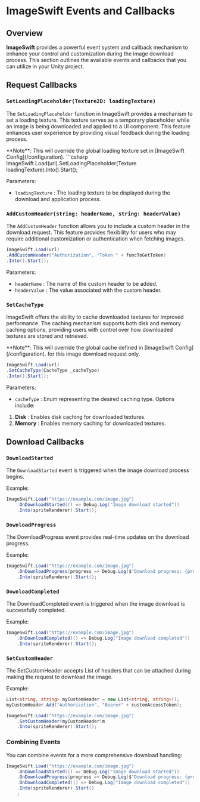 
# ImageSwift Events and Callbacks

## Overview

**ImageSwift** provides a powerful event system and callback mechanism to enhance your control and customization during the image download process. This section outlines the available events and callbacks that you can utilize in your Unity project.

## Request Callbacks
### `SetLoadingPlaceholder(Texture2D: loadingTexture)`
The `SetLoadingPlaceholder` function in ImageSwift provides a mechanism to set a loading texture. This texture serves as a temporary placeholder while an image is being downloaded and applied to a UI component. This feature enhances user experience by providing visual feedback during the loading process.

<Alert>
**Note**: This will override the global loading texture set in [ImageSwift Config](/configuration).
</Alert>
```csharp
ImageSwift.Load(url).SetLoadingPlaceholder(Texture loadingTexture).Into().Start();
```

Parameters:
* `loadingTexture` : The loading texture to be displayed during the download and application process.

### `AddCustomHeader(string: headerName, string: headerValue)`
The `AddCustomHeader` function allows you to include a custom header in the download request. This feature provides flexibility for users who may require additional customization or authentication when fetching images.

```csharp
ImageSwift.Load(url)
.AddCustomHeader("Authorization", "Token " + funcToGetToken)
.Into().Start();
```

Parameters:
* `headerName` : The name of the custom header to be added.
* `headerValue` : The value associated with the custom header.


### `SetCacheType`
ImageSwift offers the ability to cache downloaded textures for improved performance. The caching mechanism supports both disk and memory caching options, providing users with control over how downloaded textures are stored and retrieved.

<Alert>
**Note**: This will override the global cache defined in [ImageSwift Config](/configuration). for this image download request only.
</Alert>

```csharp
ImageSwift.Load(url)
.SetCacheType(CacheType _cacheType)
.Into().Start();
```

Parameters:
* `cacheType` : Enum representing the desired caching type. Options include:
1.  **Disk** : Enables disk caching for downloaded textures.
2. **Memory** : Enables memory caching for downloaded textures.



## Download Callbacks

### `DownloadStarted`

The `DownloadStarted` event is triggered when the image download process begins.

Example:

```csharp
ImageSwift.Load("https://example.com/image.jpg")
    .OnDownloadStarted(() => Debug.Log("Image download started"))
    .Into(spriteRenderer).Start();
```

### `DownloadProgress`
The DownloadProgress event provides real-time updates on the download progress.

Example:
```csharp
ImageSwift.Load("https://example.com/image.jpg")
    .OnDownloadProgress(progress => Debug.Log($"Download progress: {progress * 100}%"))
    .Into(spriteRenderer).Start();
```
### `DownloadCompleted`
The DownloadCompleted event is triggered when the image download is successfully completed.

Example:
```csharp
ImageSwift.Load("https://example.com/image.jpg")
    .OnDownloadCompleted(() => Debug.Log("Image download completed"))
    .Into(spriteRenderer).Start();
```

### `SetCustomHeader`
The SetCustomHeader accepts List of headers that can be attached during making the request to download the image.

Example:
```csharp
List<string, string> myCustomHeader = new List<string, string>();
myCustomHeader.Add("Authorization", "Bearer" + customAccessToken);

ImageSwift.Load("https://example.com/image.jpg")
    .SetCustomHeader(myCustomHeader)m 
    .Into(spriteRenderer).Start();
```

### Combining Events 
You can combine events for a more comprehensive download handling:
```csharp
ImageSwift.Load("https://example.com/image.jpg")
    .OnDownloadStarted(() => Debug.Log("Image download started"))
    .OnDownloadProgress(progress => Debug.Log($"Download progress: {progress * 100}%"))
    .OnDownloadCompleted(() => Debug.Log("Image download completed"))
    .Into(spriteRenderer).Start()
    ;
```
